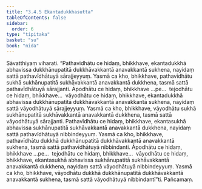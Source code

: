 ```yaml
---
title: "3.4.5 Ekantadukkhasutta"
tableOfContents: false
sidebar:
  order: 6
type: "tipitaka"
basket: "su"
book: "nida"
---
```



<DynamicBreadcrumb />

<Division number="118" book="nida">

<Paragraph number="804" book="nida">
Sāvatthiyaṃ viharati. “Pathavīdhātu ce hidaṃ, bhikkhave, ekantadukkhā abhavissa dukkhānupatitā dukkhāvakkantā anavakkantā sukhena, nayidaṃ sattā pathavīdhātuyā sārajjeyyuṃ. Yasmā ca kho, bhikkhave, pathavīdhātu sukhā sukhānupatitā sukhāvakkantā anavakkantā dukkhena, tasmā sattā pathavīdhātuyā sārajjanti.
</Paragraph>

<Paragraph number="805" book="nida">
Āpodhātu ce hidaṃ, bhikkhave …pe…  tejodhātu ce hidaṃ, bhikkhave…  vāyodhātu ce hidaṃ, bhikkhave, ekantadukkhā abhavissa dukkhānupatitā dukkhāvakkantā anavakkantā sukhena, nayidaṃ sattā vāyodhātuyā sārajjeyyuṃ. Yasmā ca kho, bhikkhave, vāyodhātu sukhā sukhānupatitā sukhāvakkantā anavakkantā dukkhena, tasmā sattā vāyodhātuyā sārajjanti.
</Paragraph>

<Paragraph number="806" book="nida">
Pathavīdhātu ce hidaṃ, bhikkhave, ekantasukhā abhavissa sukhānupatitā sukhāvakkantā anavakkantā dukkhena, nayidaṃ sattā pathavīdhātuyā nibbindeyyuṃ. Yasmā ca kho, bhikkhave, pathavīdhātu dukkhā dukkhānupatitā dukkhāvakkantā anavakkantā sukhena, tasmā sattā pathavīdhātuyā nibbindanti.
</Paragraph>

<Paragraph number="807" book="nida">
Āpodhātu ce hidaṃ, bhikkhave …pe…  tejodhātu ce hidaṃ, bhikkhave…  vāyodhātu ce hidaṃ, bhikkhave, ekantasukhā abhavissa sukhānupatitā sukhāvakkantā anavakkantā dukkhena, nayidaṃ sattā vāyodhātuyā nibbindeyyuṃ. Yasmā ca kho, bhikkhave, vāyodhātu dukkhā dukkhānupatitā dukkhāvakkantā anavakkantā sukhena, tasmā sattā vāyodhātuyā nibbindantī”ti.

</Paragraph>
</Division>

<Paragraph number="808" type="center" book="nida">
Pañcamaṃ.
</Paragraph>